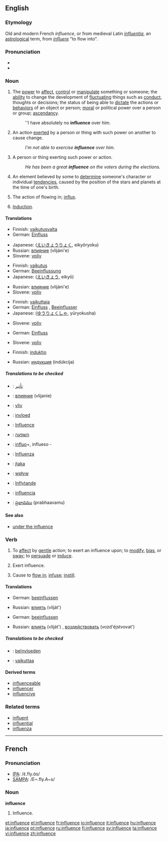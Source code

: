 ==English==

{{rank|lips|donations|George|666|influence|March|whatever|reach}}

===Etymology===
Old and modern French ''influence'', or from medieval Latin ''[[influentia]]'', an [[astrological]] term, from ''[[influere]]'' "to flow into".

===Pronunciation===
* {{IPA|/ˈɪnfluəns/}}
*{{audio|en-us-influence.ogg|Audio (US)}}

===Noun===
{{en-noun|s|-}}

# The [[power]] to [[affect]], [[control]] or [[manipulate]] something or someone; the [[ability]] to change the development of [[fluctuate|fluctuating]] things such as [[conduct]], thoughts or decisions; the status of being able to [[dictate]] the actions or [[behavior]]s of an object or person; [[moral]] or political power over a person or group; [[ascendancy]].
#:''I have absolutely no '''influence''' over him.
# An action [[exert]]ed by a person or thing with such power on another to cause change.
#:''I'm not able to exercise '''influence''' over him.''
# A person or thing exerting such power or action.
#:''He has been a great '''influence''' on the voters during the elections.''
# {{astrology}} An element believed by some to [[determine]] someone's character or individual [[tendency|tendencies]], caused by the position of the stars and planets at the time of one's birth.
# {{obsolete}} The action of flowing in; [[influx]].
# {{electricity}} [[Induction]].

====Translations====
{{trans-top|The power to affect, control or manipulate something or someone}}
*Finnish: [[vaikutusvalta]]
*German: [[Einfluss]] {{m}}
{{trans-mid}}
*Japanese: {{JAchar|[[影響力]]}} ([[えいきょうりょく]], eikyōryoku)
*Russian: [[влияние]] (vlijáni'e) {{n}}
*Slovene: [[vpliv]] {{m}}
{{trans-bottom}}

{{trans-top|An action exerted by a person or thing with such power on another to cause change}}
*Finnish: [[vaikutus]]
*German: [[Beeinflussung]] {{f}}
*Japanese: {{JAchar|[[影響]]}} ([[えいきょう]], eikyō)
{{trans-mid}}
*Russian: [[влияние]] (vlijáni'e) {{n}}
*Slovene: [[vpliv]] {{m}}
{{trans-bottom}}

{{trans-top|A person or thing exerting such power or action}}
*Finnish: [[vaikuttaja]]
*German: [[Einfluss]] {{m}}, [[Beeinflusser]] {{m}}
*Japanese: {{JAchar|[[有力者]]}} ([[ゆうりょくしゃ]], yūryokusha)
{{trans-mid}}
*Slovene: [[vpliv]] {{m}}
{{trans-bottom}}

{{trans-top|An element believed by some to determine someone's character or individual tendencies}}
*German: [[Einfluss]] {{m}}
{{trans-mid}}
*Slovene: [[vpliv]] {{m}}
{{trans-bottom}}

{{trans-top|The action of flowing in; influx}}
{{trans-mid}}
{{trans-bottom}}

{{trans-top|Induction}}
*Finnish: [[induktio]]
{{trans-mid}}
*Russian: [[индукция]] (indúkcija) {{f}}
{{trans-bottom}}

=====Translations to be checked=====
{{checktrans}}
{{top}}
*{{ttbc|Arabic}}: [[تأثير]]
*{{ttbc|Bulgarian}}: [[влияние]] (vlijanie) {{n}}
*{{ttbc|Czech}}: [[vliv]]
*{{ttbc|Dutch}}: [[invloed]]
*{{ttbc|French}}: [[Influence]]
*{{ttbc|Hebrew}}: [[השפעה]] {{f}}
*{{ttbc|Ido}}: [[influo]]+, influeso -
{{mid}}
*{{ttbc|Italian}}: [[Influenza]]
*{{ttbc|Lithuanian}}: [[įtaka]] {{f}}
*{{ttbc|Polish}}: [[wpływ]] {{m}}
*{{ttbc|Swedish}}: [[Inflytande]]
*{{ttbc|Spanish}}: [[influencia]] {{f}}
*{{ttbc|Telugu}}: [[ప్రభావము]] (prabhaavamu)
{{bottom}}

====See also====
*[[under the influence]]

===Verb===
{{en-verb|influenc|es}}

# {{transitive}} To [[affect]] by [[gentle]] action; to exert an influence upon; to [[modify]], [[bias]], or [[sway]]; to [[persuade]] or [[induce]].
# {{intransitive}} Exert influence.
# {{context|transitive|obsolete}} Cause to [[flow in]]; [[infuse]]; [[instill]].

====Translations====
{{trans-top|To [[affect]] by [[gentle]] action; to exert an influence upon}}
*German: [[beeinflussen]]
{{trans-mid}}
*Russian: [[влиять]] (vliját') {{impf}}
{{trans-bottom}}

{{trans-top|Exert influence}}
*German: [[beeinflussen]]
{{trans-mid}}
*Russian: [[влиять]] (vliját') {{impf}}, [[воздействовать]] (vozd'éjstvovat') {{impf}}
{{trans-bottom}}

=====Translations to be checked=====
{{checktrans}}
{{top}}
*{{ttbc|Dutch}}: [[beïnvloeden]]
*{{ttbc|Finnish}}: [[vaikuttaa]]
{{bottom}}
====Derived terms====
*[[influenceable]]
*[[influencer]]
*[[influencive]]

===Related terms===
*[[influent]]
*[[influential]]
*[[influenza]]

----

==French==

===Pronunciation===
*[[w:IPA|IPA]]: /ɛ̃.fly.ɑ̃s/
*[[w:SAMPA|SAMPA]]: /E~.fly.A~s/

===Noun===
'''influence'''

# Influence.

[[et:influence]]
[[el:influence]]
[[fr:influence]]
[[io:influence]]
[[it:influence]]
[[hu:influence]]
[[ja:influence]]
[[pt:influence]]
[[ru:influence]]
[[fi:influence]]
[[sv:influence]]
[[ta:influence]]
[[vi:influence]]
[[zh:influence]]